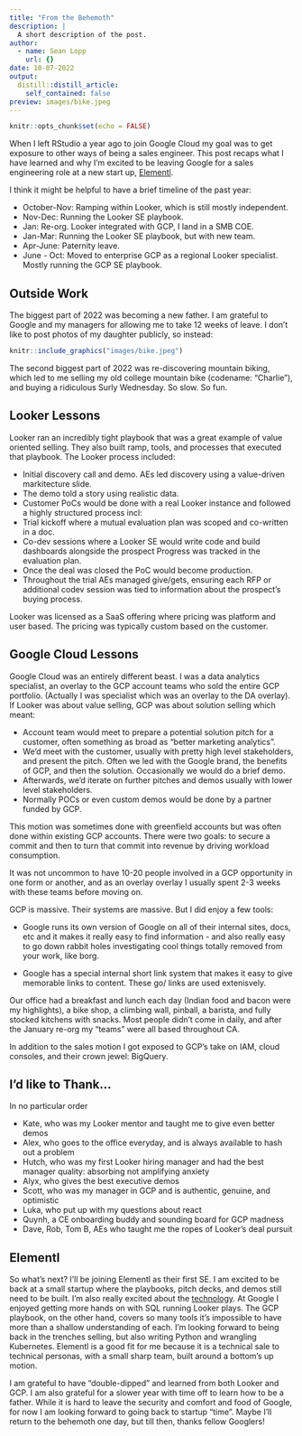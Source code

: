 ```yaml
---
title: "From the Behemoth"
description: |
  A short description of the post.
author:
  - name: Sean Lopp
    url: {}
date: 10-07-2022
output:
  distill::distill_article:
    self_contained: false
preview: images/bike.jpeg
---
```



```r
knitr::opts_chunk$set(echo = FALSE)
```

When I left RStudio a year ago to join Google Cloud my goal was to get exposure to other ways of being a sales engineer. This post recaps what I have learned and why I'm excited to be leaving Google for a sales engineering role at a new start up, [Elementl](https://elementl.com).

I think it might be helpful to have a brief timeline of the past year:  

- October-Nov: Ramping within Looker, which is still mostly independent.  
- Nov-Dec: Running the Looker SE playbook.  
- Jan: Re-org. Looker integrated with GCP, I land in a SMB COE. 
- Jan-Mar: Running the Looker SE playbook, but with new team.  
- Apr-June: Paternity leave.  
- June - Oct: Moved to enterprise GCP as a regional Looker specialist. Mostly running the GCP SE playbook.

## Outside Work

The biggest part of 2022 was becoming a new father. I am grateful to Google and my managers for allowing me to take 12 weeks of leave. I don't like to post photos of my daughter publicly, so instead:  

```r
knitr::include_graphics("images/bike.jpeg")
```

The second biggest part of 2022 was re-discovering mountain biking, which led to me selling my old college mountain bike (codename: "Charlie"), and buying a ridiculous Surly Wednesday. So slow. So fun. 

## Looker Lessons

Looker ran an incredibly tight playbook that was a great example of value oriented selling. They also built ramp, tools, and processes that executed that playbook. The Looker process included:  

- Initial discovery call and demo. AEs led discovery using a value-driven markitecture slide.  
- The demo told a story using realistic data.  
- Customer PoCs would be done with a real Looker instance and followed a highly structured process incl:  
- Trial kickoff where a mutual evaluation plan was scoped and co-written in a doc. 
- Co-dev sessions where a Looker SE would write code and build dashboards alongside the prospect Progress was tracked in the evaluation plan.  
- Once the deal was closed the PoC would become production.  
- Throughout the trial AEs managed give/gets, ensuring each RFP or additional codev session was tied to information about the prospect's buying process.

Looker was licensed as a SaaS offering where pricing was platform and user based. The pricing was typically custom based on the customer.

## Google Cloud Lessons

Google Cloud was an entirely different beast. I was a data analytics specialist, an overlay to the GCP account teams who sold the entire GCP portfolio. (Actually I was specialist which was an overlay to the DA overlay). If Looker was about value selling, GCP was about solution selling which meant:  

- Account team would meet to prepare a potential solution pitch for a customer, often something as broad as "better marketing analytics".  
- We'd meet with the customer, usually with pretty high level stakeholders, and present the pitch. Often we led with the Google brand, the benefits of GCP, and then the solution. Occasionally we would do a brief demo.
- Afterwards, we'd iterate on further pitches and demos usually with lower level stakeholders.  
- Normally POCs or even custom demos would be done by a partner funded by GCP.  

This motion was sometimes done with greenfield accounts but was often done within existing GCP accounts. There were two goals: to secure a commit and then to turn that commit into revenue by driving workload consumption.

It was not uncommon to have 10-20 people involved in a GCP opportunity in one form or another, and as an overlay overlay I usually spent 2-3 weeks with these teams before moving on.

GCP is massive. Their systems are massive. But I did enjoy a few tools:  

- Google runs its own version of Google on all of their internal sites, docs, etc and it makes it really easy to find information - and also really easy to go down rabbit holes investigating cool things totally removed from your work, like borg.

- Google has a special internal short link system that makes it easy to give memorable links to content. These go/ links are used extenisvely.

Our office had a breakfast and lunch each day (Indian food and bacon were my highlights), a bike shop, a climbing wall, pinball, a barista, and fully stocked kitchens with snacks. Most people didn't come in daily, and after the January re-org my "teams" were all based throughout CA.

In addition to the sales motion I got exposed to GCP's take on IAM, cloud consoles, and their crown jewel: BigQuery.

## I'd like to Thank...

In no particular order  

- Kate, who was my Looker mentor and taught me to give even better demos  
- Alex, who goes to the office everyday, and is always available to hash out a problem  
- Hutch, who was my first Looker hiring manager and had the best manager quality: absorbing not amplifying anxiety  
- Alyx, who gives the best executive demos  
- Scott, who was my manager in GCP and is authentic, genuine, and optimistic  
- Luka, who put up with my questions about react  
- Quynh, a CE onboarding buddy and sounding board for GCP madness  
- Dave, Rob, Tom B, AEs who taught me the ropes of Looker's deal pursuit  

## Elementl 

So what's next? I'll be joining Elementl as their first SE. I am excited to be back at a small startup where the playbooks, pitch decks, and demos still need to be built. I'm also really excited about the [technology](https://github.com/slopp/snowreport). At Google I enjoyed getting more hands on with SQL running Looker plays. The GCP playbook, on the other hand, covers so many tools it's impossible to have more than a shallow understanding of each. I'm looking forward to being back in the trenches selling, but also writing Python and wrangling Kubernetes. Elementl is a good fit for me because it is a technical sale to technical personas, with a small sharp team, built around a bottom's up motion.

I am grateful to have "double-dipped" and learned from both Looker and GCP. I am also grateful for a slower year with time off to learn how to be a father. While it is hard to leave the security and comfort and food of Google, for now I am looking forward to going back to startup "time". Maybe I'll return to the behemoth one day, but till then, thanks fellow Googlers!
